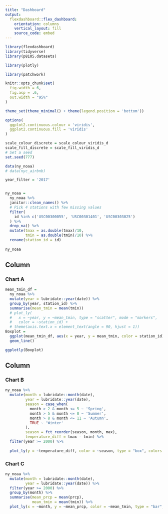 ```yaml
---
title: "Dashboard"
output: 
  flexdashboard::flex_dashboard:
    orientation: columns
    vertical_layout: fill
    source_code: embed
---
```


```r
library(flexdashboard)
library(tidyverse)
library(p8105.datasets)

library(plotly)

library(patchwork)

knitr::opts_chunk$set(
  fig.width = 6,
  fig.asp = .6,
  out.width = "95%"
)

theme_set(theme_minimal() + theme(legend.position = 'bottom'))

options(
  ggplot2.continuous.colour = 'viridis',
  ggplot2.continuous.fill = 'viridis'
)

scale_colour_discrete = scale_colour_viridis_d
scale_fill_discrete = scale_fill_viridis_d
# Set a seed
set.seed(777)
```

```r
data(ny_noaa)
# data(nyc_airbnb)

year_filter = '2017'


ny_noaa = 
  ny_noaa %>% 
  janitor::clean_names() %>% 
  # Pick 4 stations with few missing values
  filter(
    id %in% c('USC00300055', 'USC00301401', 'USC00303025')
  ) %>%  
  drop_na() %>% 
  mutate(tmax = as.double(tmax)/10,
         tmin = as.double(tmin)/10) %>% 
  rename(station_id = id)
  
ny_noaa


```

Column {data-width=650}
-----------------------------------------------------------------------

### Chart A

```r
mean_tmin_df = 
  ny_noaa %>% 
  mutate(year = lubridate::year(date)) %>% 
  group_by(year, station_id) %>% 
  summarise(mean_tmin = mean(tmin))
  # plot_ly(
  #   x = ~year, y = ~mean_tmin, type = "scatter", mode = "markers",
  #   color = ~station_id) +
  # theme(axis.text.x = element_text(angle = 90, hjust = 1))
Boxplot = 
  ggplot(mean_tmin_df, aes(x = year, y = mean_tmin, color = station_id)) + 
  geom_line()

ggplotly(Boxplot)
```

Column {data-width=350}
-----------------------------------------------------------------------

### Chart B

```r

ny_noaa %>% 
  mutate(month = lubridate::month(date),
         year = lubridate::year(date),
         season = case_when(
           month > 2 & month <= 5 ~ 'Spring',
           month > 5 & month <= 8 ~ 'Summer',
           month > 8 & month <= 11 ~ 'Autumn',
           TRUE ~ 'Winter'
         ),
         season = fct_reorder(season, month, max),
         temperature_diff = tmax - tmin) %>% 
  filter(year >= 2000) %>% 
  
  plot_ly(y = ~temperature_diff, color = ~season, type = "box", colors = "viridis")

```

### Chart C

```r

ny_noaa %>% 
  mutate(month = lubridate::month(date),
         year = lubridate::year(date)) %>% 
  filter(year >= 2000) %>% 
  group_by(month) %>% 
  summarise(mean_prcp = mean(prcp),
            mean_tmin = mean(tmin)) %>% 
  plot_ly(x = ~month, y = ~mean_prcp, color = ~mean_tmin, type = "bar", colors = "Blues")


```


